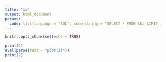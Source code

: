 ```yaml
---
title: "xx"
output: html_document
params:
  code: list(language = "SQL", code_string = "SELECT * FROM tbl LIMIT 15")
---
```

   

```r
knitr::opts_chunk$set(echo = TRUE)
```


```r
print(2)
eval(parse(text = "plot(2)"))
print(2)
```